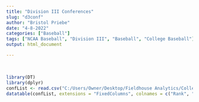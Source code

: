 ```yaml
---
title: "Division III Conferences"
slug: "d3conf"
author: "Bristol Priebe"
date: "4-8-2022"
categories: ["Baseball"]
tags: ["NCAA Baseball", "Division III", "Baseball", "College Baseball"]
output: html_document

---
```


\  
\  

```r
library(DT)
library(dplyr)
confList <- read.csv("C:/Users/Owner/Desktop/Fieldhouse Analytics/College Baseball/2022 CUrrent Average Rating By Conference - D-III.csv")
datatable(confList, extensions = "FixedColumns", colnames = c("Rank", "Conference", "Avg Rating"), rownames = FALSE, class = "cell-border stripe", width = '400px', options = list(columnDefs = list(list(className = "dt-center", targets = c(0,2))), pageLength = 45, scrollX = TRUE, scrollY = '700px')) %>% formatRound("AvgRating", digits = 2)

```



